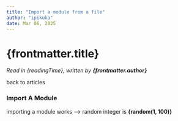 ```yaml
---
title: "Import a module from a file"
author: "ipikuka"
date: Mar 06, 2025
---
```


# {frontmatter.title}

_Read in {readingTime}, written by **{frontmatter.author}**_

<Link href={"/articles-modules-components"}>back to articles</Link>

### Import A Module


importing a module works --> random integer is **{random(1, 100)}**
